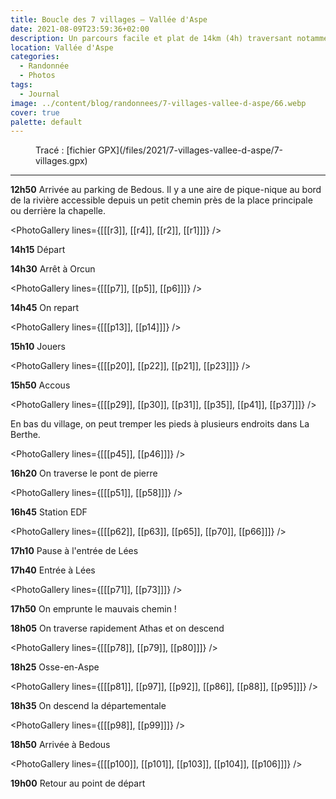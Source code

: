 ```yaml
---
title: Boucle des 7 villages — Vallée d'Aspe
date: 2021-08-09T23:59:36+02:00
description: Un parcours facile et plat de 14km (4h) traversant notamment Bedous, Accous et Osse-en-Aspe, avec peu d'ombre durant la marche mais de nombreuses opportunités de s'arrêter pour prendre une pause et profiter du lieu.
location: Vallée d'Aspe
categories:
  - Randonnée
  - Photos
tags:
  - Journal
image: ../content/blog/randonnees/7-villages-vallee-d-aspe/66.webp
cover: true
palette: default
---
```



<Figure src={carte} alt="Carte du parcours">
	Tracé : [fichier GPX](/files/2021/7-villages-vallee-d-aspe/7-villages.gpx)
</Figure>

---

**12h50** Arrivée au parking de Bedous. Il y a une aire de pique-nique au bord de la rivière accessible depuis un petit chemin près de la place principale ou derrière la chapelle.


<PhotoGallery lines={[[[r3]], [[r4]], [[r2]], [[r1]]]} />

**14h15** Départ

**14h30** Arrêt à Orcun


<PhotoGallery lines={[[[p7]], [[p5]], [[p6]]]} />

**14h45** On repart

<PhotoGallery lines={[[[p13]], [[p14]]]} />

**15h10** Jouers

<PhotoGallery lines={[[[p20]], [[p22]], [[p21]], [[p23]]]} />

**15h50** Accous


<PhotoGallery lines={[[[p29]], [[p30]], [[p31]], [[p35]], [[p41]], [[p37]]]} />

En bas du village, on peut tremper les pieds à plusieurs endroits dans La Berthe.

<PhotoGallery lines={[[[p45]], [[p46]]]} />

**16h20** On traverse le pont de pierre

<PhotoGallery lines={[[[p51]], [[p58]]]} />

**16h45** Station EDF


<PhotoGallery lines={[[[p62]], [[p63]], [[p65]], [[p70]], [[p66]]]} />

**17h10** Pause à l'entrée de Lées

**17h40** Entrée à Lées

<PhotoGallery lines={[[[p71]], [[p73]]]} />

**17h50** On emprunte le mauvais chemin !

**18h05** On traverse rapidement Athas et on descend


<PhotoGallery lines={[[[p78]], [[p79]], [[p80]]]} />

**18h25** Osse-en-Aspe

<PhotoGallery lines={[[[p81]], [[p97]], [[p92]], [[p86]], [[p88]], [[p95]]]} />

**18h35** On descend la départementale

<PhotoGallery lines={[[[p98]], [[p99]]]} />

**18h50** Arrivée à Bedous

<PhotoGallery lines={[[[p100]], [[p101]], [[p103]], [[p104]], [[p106]]]} />

**19h00** Retour au point de départ
